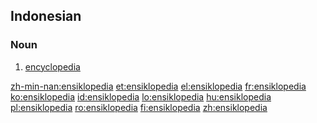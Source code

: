 ==Indonesian==

===Noun===
{{head|id|noun}}

# [[encyclopedia]]

[[zh-min-nan:ensiklopedia]]
[[et:ensiklopedia]]
[[el:ensiklopedia]]
[[fr:ensiklopedia]]
[[ko:ensiklopedia]]
[[id:ensiklopedia]]
[[lo:ensiklopedia]]
[[hu:ensiklopedia]]
[[pl:ensiklopedia]]
[[ro:ensiklopedia]]
[[fi:ensiklopedia]]
[[zh:ensiklopedia]]
